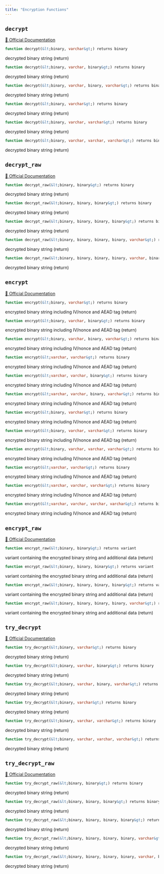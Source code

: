 ```yaml
---
title: "Encryption Functions"
---
```



## `decrypt`
[🔗 Official Documentation]()

```sql
function decrypt(&lt;binary, varchar&gt;) returns binary
```
decrypted binary string (return)

```sql
function decrypt(&lt;binary, varchar, binary&gt;) returns binary
```
decrypted binary string (return)

```sql
function decrypt(&lt;binary, varchar, binary, varchar&gt;) returns binary
```
decrypted binary string (return)

```sql
function decrypt(&lt;binary, varchar&gt;) returns binary
```
decrypted binary string (return)

```sql
function decrypt(&lt;binary, varchar, varchar&gt;) returns binary
```
decrypted binary string (return)

```sql
function decrypt(&lt;binary, varchar, varchar, varchar&gt;) returns binary
```
decrypted binary string (return)

## `decrypt_raw`
[🔗 Official Documentation]()

```sql
function decrypt_raw(&lt;binary, binary&gt;) returns binary
```
decrypted binary string (return)

```sql
function decrypt_raw(&lt;binary, binary, binary&gt;) returns binary
```
decrypted binary string (return)

```sql
function decrypt_raw(&lt;binary, binary, binary, binary&gt;) returns binary
```
decrypted binary string (return)

```sql
function decrypt_raw(&lt;binary, binary, binary, binary, varchar&gt;) returns binary
```
decrypted binary string (return)

```sql
function decrypt_raw(&lt;binary, binary, binary, binary, varchar, binary&gt;) returns binary
```
decrypted binary string (return)

## `encrypt`
[🔗 Official Documentation]()

```sql
function encrypt(&lt;binary, varchar&gt;) returns binary
```
encrypted binary string including IV/nonce and AEAD tag (return)

```sql
function encrypt(&lt;binary, varchar, binary&gt;) returns binary
```
encrypted binary string including IV/nonce and AEAD tag (return)

```sql
function encrypt(&lt;binary, varchar, binary, varchar&gt;) returns binary
```
encrypted binary string including IV/nonce and AEAD tag (return)

```sql
function encrypt(&lt;varchar, varchar&gt;) returns binary
```
encrypted binary string including IV/nonce and AEAD tag (return)

```sql
function encrypt(&lt;varchar, varchar, binary&gt;) returns binary
```
encrypted binary string including IV/nonce and AEAD tag (return)

```sql
function encrypt(&lt;varchar, varchar, binary, varchar&gt;) returns binary
```
encrypted binary string including IV/nonce and AEAD tag (return)

```sql
function encrypt(&lt;binary, varchar&gt;) returns binary
```
encrypted binary string including IV/nonce and AEAD tag (return)

```sql
function encrypt(&lt;binary, varchar, varchar&gt;) returns binary
```
encrypted binary string including IV/nonce and AEAD tag (return)

```sql
function encrypt(&lt;binary, varchar, varchar, varchar&gt;) returns binary
```
encrypted binary string including IV/nonce and AEAD tag (return)

```sql
function encrypt(&lt;varchar, varchar&gt;) returns binary
```
encrypted binary string including IV/nonce and AEAD tag (return)

```sql
function encrypt(&lt;varchar, varchar, varchar&gt;) returns binary
```
encrypted binary string including IV/nonce and AEAD tag (return)

```sql
function encrypt(&lt;varchar, varchar, varchar, varchar&gt;) returns binary
```
encrypted binary string including IV/nonce and AEAD tag (return)

## `encrypt_raw`
[🔗 Official Documentation]()

```sql
function encrypt_raw(&lt;binary, binary&gt;) returns variant
```
variant containing the encrypted binary string and additional data (return)

```sql
function encrypt_raw(&lt;binary, binary, binary&gt;) returns variant
```
variant containing the encrypted binary string and additional data (return)

```sql
function encrypt_raw(&lt;binary, binary, binary, binary&gt;) returns variant
```
variant containing the encrypted binary string and additional data (return)

```sql
function encrypt_raw(&lt;binary, binary, binary, binary, varchar&gt;) returns variant
```
variant containing the encrypted binary string and additional data (return)

## `try_decrypt`
[🔗 Official Documentation]()

```sql
function try_decrypt(&lt;binary, varchar&gt;) returns binary
```
decrypted binary string (return)

```sql
function try_decrypt(&lt;binary, varchar, binary&gt;) returns binary
```
decrypted binary string (return)

```sql
function try_decrypt(&lt;binary, varchar, binary, varchar&gt;) returns binary
```
decrypted binary string (return)

```sql
function try_decrypt(&lt;binary, varchar&gt;) returns binary
```
decrypted binary string (return)

```sql
function try_decrypt(&lt;binary, varchar, varchar&gt;) returns binary
```
decrypted binary string (return)

```sql
function try_decrypt(&lt;binary, varchar, varchar, varchar&gt;) returns binary
```
decrypted binary string (return)

## `try_decrypt_raw`
[🔗 Official Documentation]()

```sql
function try_decrypt_raw(&lt;binary, binary&gt;) returns binary
```
decrypted binary string (return)

```sql
function try_decrypt_raw(&lt;binary, binary, binary&gt;) returns binary
```
decrypted binary string (return)

```sql
function try_decrypt_raw(&lt;binary, binary, binary, binary&gt;) returns binary
```
decrypted binary string (return)

```sql
function try_decrypt_raw(&lt;binary, binary, binary, binary, varchar&gt;) returns binary
```
decrypted binary string (return)

```sql
function try_decrypt_raw(&lt;binary, binary, binary, binary, varchar, binary&gt;) returns binary
```
decrypted binary string (return)



